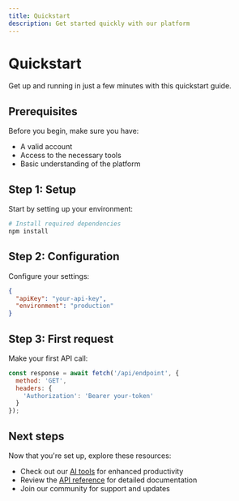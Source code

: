 ```yaml
---
title: Quickstart
description: Get started quickly with our platform
---
```


# Quickstart

Get up and running in just a few minutes with this quickstart guide.

## Prerequisites

Before you begin, make sure you have:
- A valid account
- Access to the necessary tools
- Basic understanding of the platform

## Step 1: Setup

Start by setting up your environment:

```bash
# Install required dependencies
npm install
```

## Step 2: Configuration

Configure your settings:

```json
{
  "apiKey": "your-api-key",
  "environment": "production"
}
```

## Step 3: First request

Make your first API call:

```javascript
const response = await fetch('/api/endpoint', {
  method: 'GET',
  headers: {
    'Authorization': 'Bearer your-token'
  }
});
```

## Next steps

Now that you're set up, explore these resources:
- Check out our [AI tools](/ai-tools/claude-code) for enhanced productivity
- Review the [API reference](/api-reference/introduction) for detailed documentation
- Join our community for support and updates